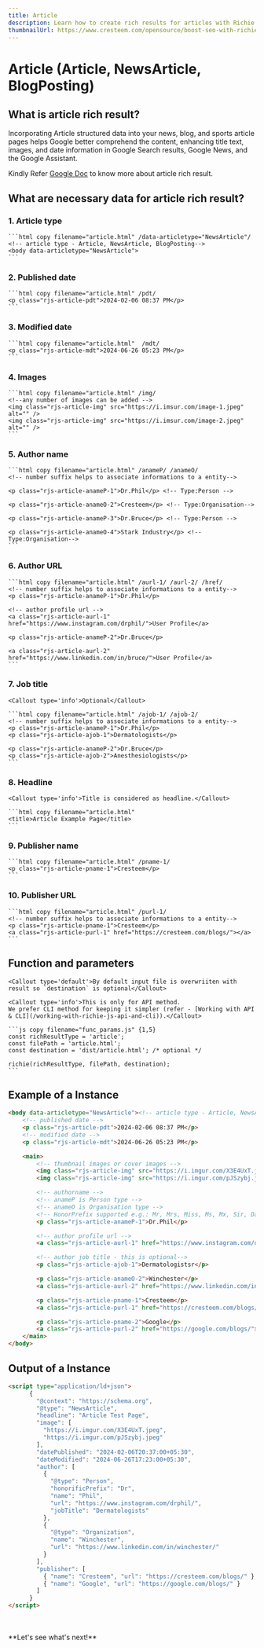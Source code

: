 ---
title: Article
description: Learn how to create rich results for articles with Richie JS. Discover the necessary data and examples to get started with article rich results.
thumbnailUrl: https://www.cresteem.com/opensource/boost-seo-with-richie-js/thumbnail.png
---

# Article (Article, NewsArticle, BlogPosting)

## What is article rich result?
Incorporating Article structured data into your news, blog, and sports article pages helps Google better comprehend the content, enhancing title text, images, and date information in Google Search results, Google News, and the Google Assistant.

Kindly Refer [Google Doc](https://developers.google.com/search/docs/appearance/structured-data/article) to know more about article rich result.

## What are necessary data for article rich result?

### 1. Article type
    ```html copy filename="article.html" /data-articletype="NewsArticle"/
    <!-- article type - Article, NewsArticle, BlogPosting-->
    <body data-articletype="NewsArticle">
    ```

### 2. Published date
    ```html copy filename="article.html" /pdt/
    <p class="rjs-article-pdt">2024-02-06 08:37 PM</p>
    ```

### 3. Modified date
    ```html copy filename="article.html"  /mdt/
    <p class="rjs-article-mdt">2024-06-26 05:23 PM</p>
    ```
    
### 4. Images
    ```html copy filename="article.html" /img/
    <!--any number of images can be added -->
    <img class="rjs-article-img" src="https://i.imsur.com/image-1.jpeg" alt="" />
    <img class="rjs-article-img" src="https://i.imsur.com/image-2.jpeg" alt="" />
    ```
    
### 5. Author name
    ```html copy filename="article.html" /anameP/ /anameO/
    <!-- number suffix helps to associate informations to a entity-->

    <p class="rjs-article-anameP-1">Dr.Phil</p> <!-- Type:Person -->
    
    <p class="rjs-article-anameO-2">Cresteem</p> <!-- Type:Organisation-->
    
    <p class="rjs-article-anameP-3">Dr.Bruce</p> <!-- Type:Person -->
    
    <p class="rjs-article-anameO-4">Stark Industry</p> <!-- Type:Organisation-->
    ```
    
### 6. Author URL
    ```html copy filename="article.html" /aurl-1/ /aurl-2/ /href/
    <!-- number suffix helps to associate informations to a entity-->
    <p class="rjs-article-anameP-1">Dr.Phil</p>
    
    <!-- author profile url -->
    <a class="rjs-article-aurl-1" href="https://www.instagram.com/drphil/">User Profile</a>

    <p class="rjs-article-anameP-2">Dr.Bruce</p>
    
    <a class="rjs-article-aurl-2" href="https://www.linkedin.com/in/bruce/">User Profile</a>
    ```
    
### 7. Job title

    <Callout type='info'>Optional</Callout>

    ```html copy filename="article.html" /ajob-1/ /ajob-2/
    <!-- number suffix helps to associate informations to a entity-->
    <p class="rjs-article-anameP-1">Dr.Phil</p>
	<p class="rjs-article-ajob-1">Dermatologists</p>

    <p class="rjs-article-anameP-2">Dr.Bruce</p>
    <p class="rjs-article-ajob-2">Anesthesiologists</p>
    ```
    
### 8. Headline
    
    <Callout type='info'>Title is considered as headline.</Callout>

    ```html copy filename="article.html"
    <title>Article Example Page</title>
    ```
    
### 9. Publisher name
    ```html copy filename="article.html" /pname-1/
    <p class="rjs-article-pname-1">Cresteem</p>
    ```
    
### 10. Publisher URL
    ```html copy filename="article.html" /purl-1/
    <!-- number suffix helps to associate informations to a entity-->
    <p class="rjs-article-pname-1">Cresteem</p>
	<a class="rjs-article-purl-1" href="https://cresteem.com/blogs/"></a>
    ```
    
## Function and parameters
    
    <Callout type='default'>By default input file is overwriiten with result so `destination` is optional</Callout>

    <Callout type='info'>This is only for API method.
    We prefer CLI method for keeping it simpler (refer - [Working with API & CLI](/working-with-richie-js-api-and-cli)).</Callout>

    ```js copy filename="func_params.js" {1,5}
    const richResultType = 'article';
    const filePath = 'article.html';
    const destination = 'dist/article.html'; /* optional */
    
    richie(richResultType, filePath, destination);
    ```

## Example of a Instance

```html copy filename="article.html"
<body data-articletype="NewsArticle"><!-- article type - Article, NewsArticle, BlogPosting-->
	<!-- published date -->
	<p class="rjs-article-pdt">2024-02-06 08:37 PM</p>
	<!-- modified date -->
	<p class="rjs-article-mdt">2024-06-26 05:23 PM</p>

	<main>
		<!-- thumbnail images or cover images -->
		<img class="rjs-article-img" src="https://i.imgur.com/X3E4UxT.jpeg" alt="" />
		<img class="rjs-article-img" src="https://i.imgur.com/pJSzybj.jpeg" alt="" />

		<!-- authorname -->
		<!-- anameP is Person type -->
		<!-- anameO is Organisation type -->
		<!-- HonorPrefix supported e.g.: Mr, Mrs, Miss, Ms, Mx, Sir, Dame, Dr, Cllr, Lady, or Lord, or other titles or positions-->
		<p class="rjs-article-anameP-1">Dr.Phil</p>

		<!-- author profile url -->
		<a class="rjs-article-aurl-1" href="https://www.instagram.com/drphil/">User Profile</a>

		<!-- author job title - this is optional-->
		<p class="rjs-article-ajob-1">Dermatologistsr</p>

		<p class="rjs-article-anameO-2">Winchester</p>
		<a class="rjs-article-aurl-2" href="https://www.linkedin.com/in/winchester/">User Profile</a>

		<p class="rjs-article-pname-1">Cresteem</p>
		<a class="rjs-article-purl-1" href="https://cresteem.com/blogs/"></a>

		<p class="rjs-article-pname-2">Google</p>
		<a class="rjs-article-purl-2" href="https://google.com/blogs/"></a>
	</main>
</body>
```

## Output of a Instance

```html filename="article.html" copy
<script type="application/ld+json">
      {
        "@context": "https://schema.org",
        "@type": "NewsArticle",
        "headline": "Article Test Page",
        "image": [
          "https://i.imgur.com/X3E4UxT.jpeg",
          "https://i.imgur.com/pJSzybj.jpeg"
        ],
        "datePublished": "2024-02-06T20:37:00+05:30",
        "dateModified": "2024-06-26T17:23:00+05:30",
        "author": [
          {
            "@type": "Person",
            "honorificPrefix": "Dr",
            "name": "Phil",
            "url": "https://www.instagram.com/drphil/",
            "jobTitle": "Dermatologists"
          },
          {
            "@type": "Organization",
            "name": "Winchester",
            "url": "https://www.linkedin.com/in/winchester/"
          }
        ],
        "publisher": [
          { "name": "Cresteem", "url": "https://cresteem.com/blogs/" },
          { "name": "Google", "url": "https://google.com/blogs/" }
        ]
      }
</script>
```
<br/>
<br/>
**Let's see what's next!**